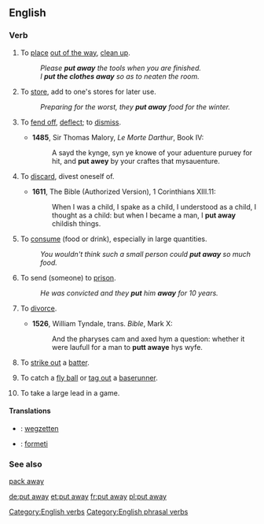 ==English==

===Verb===
{{infl|en|verb|head=[[put]] [[away]]}}

# {{transitive}} To [[place]] [[out of the way]], [[clean up]].
#: ''Please '''put away''' the tools when you are finished.''
#: ''I '''put the clothes away''' so as to neaten the room.''
# {{transitive}} To [[store]], add to one's stores for later use.
#: ''Preparing for the worst, they '''put away''' food for the winter.''
# {{obsolete|transitive}} To [[fend off]], [[deflect]]; to [[dismiss]].
#*'''1485''', Sir Thomas Malory, ''Le Morte Darthur'', Book IV:
#*:A sayd the kynge, syn ye knowe of your aduenture puruey for hit, and '''put awey''' by your craftes that mysauenture.
# {{transitive|now|_|formal|_|or|_|literary}} To [[discard]], divest oneself of.
#*'''1611''', The Bible (Authorized Version), 1 Corinthians XIII.11:
#*:When I was a child, I spake as a child, I understood as a child, I thought as a child: but when I became a man, I '''put away''' childish things.
# {{transitive|colloquial}} To [[consume]] (food or drink), especially in large quantities.
#: ''You wouldn't think such a small person could '''put away''' so much food.''
# {{transitive}} To send (someone) to [[prison]].
#: ''He was convicted and they '''put''' him '''away''' for 10 years.''
# {{archaic|transitive}} To [[divorce]].
#*'''1526''', William Tyndale, trans. ''Bible'', Mark X:
#*:And the pharyses cam and axed hym a question: whether it were laufull for a man to '''putt awaye''' hys wyfe.
# {{baseball}} To [[strike out]] a [[batter]].
# {{baseball}} To catch a [[fly ball]] or [[tag out]] a [[baserunner]].
# {{baseball}} To take a large lead in a game.

====Translations====
{{checktrans-top}}
* {{ttbc|nl}}: [[wegzetten]]
* {{ttbc|eo}}: [[formeti]]
{{trans-mid}}
{{trans-bottom}}

===See also===
[[pack away]]

[[Category:English verbs]]
[[Category:English phrasal verbs]]

[[de:put away]]
[[et:put away]]
[[fr:put away]]
[[pl:put away]]